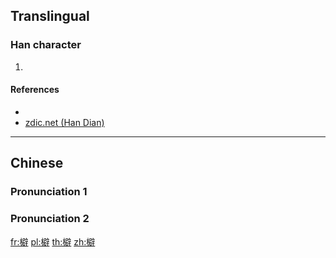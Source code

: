 {{also|蘗}}
==Translingual==

===Han character===
{{Han char|rn=75|rad=木|as=13|sn=17|four=|canj=DSRJ|ids=⿰木辟}}

# {{defn|Han|sort=木13}}

====References====
* {{Han ref|kx=0557.050|dkj=15670|dj=0946.120|hdz=21306.010|uh=6A98|ud=27288}}
*[http://www.zdic.net/z/1c/js/6A98.htm zdic.net (Han Dian)]

----

==Chinese==

===Pronunciation 1===
{{zh-see|枰|v}}

===Pronunciation 2===
{{zh-see|檗|v}}

[[fr:檘]]
[[pl:檘]]
[[th:檘]]
[[zh:檘]]